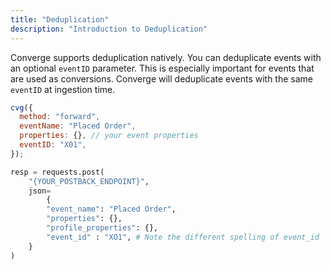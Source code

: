 ```yaml
---
title: "Deduplication"
description: "Introduction to Deduplication"
---
```


Converge supports deduplication natively. You can deduplicate events with an optional `eventID` parameter. This is especially important for events that are used as conversions.
Converge will deduplicate events with the same `eventID` at ingestion time.

<Accordion title="Code Examples" icon="code">
 <CodeGroup>

```javascript Converge Pixel - Javascript
cvg({
  method: "forward",
  eventName: "Placed Order",
  properties: {}, // your event properties
  eventID: "X01",
});
```

```python Converge Webhook - Python
resp = requests.post(
    "{YOUR_POSTBACK_ENDPOINT}",
    json=
        {
        "event_name": "Placed Order",
        "properties": {},
        "profile_properties": {},
        "event_id" : "XO1", # Note the different spelling of event_id
    }
)
```


</CodeGroup>
</Accordion>
